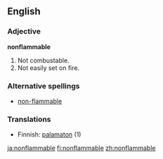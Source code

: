 ==English==

===Adjective===
'''nonflammable'''
# Not combustable.
# Not easily set on fire.
===Alternative spellings===
*[[non-flammable]]

===Translations===
*Finnish: [[palamaton]] (1)

[[ja:nonflammable]]
[[fi:nonflammable]]
[[zh:nonflammable]]